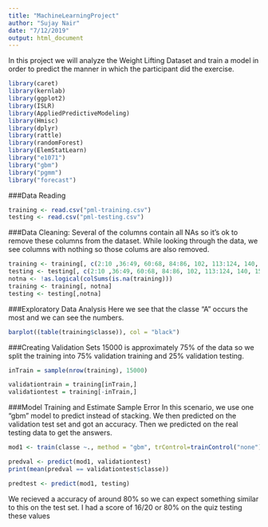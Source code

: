 ```yaml
---
title: "MachineLearningProject"
author: "Sujay Nair"
date: "7/12/2019"
output: html_document
---
```


In this project we will analyze the Weight Lifting Dataset and train a model in order to predict the manner in which the participant did the exercise. 

```r
library(caret)
library(kernlab)
library(ggplot2)
library(ISLR)
library(AppliedPredictiveModeling)
library(Hmisc)
library(dplyr)
library(rattle)
library(randomForest)
library(ElemStatLearn)
library("e1071")
library("gbm")
library("pgmm")
library("forecast")
```



###Data Reading

```r
training <- read.csv("pml-training.csv")
testing <- read.csv("pml-testing.csv")
```


###Data Cleaning:
Several of the columns contain all NAs so it's ok to remove these columns from the dataset. While looking through the data, we see columns with nothing so those colums are also removed.
```r
training <- training[, c(2:10 ,36:49, 60:68, 84:86, 102, 113:124, 140, 151:160)]
testing <- testing[, c(2:10 ,36:49, 60:68, 84:86, 102, 113:124, 140, 151:160)]
notna <- !as.logical(colSums(is.na(training)))
training <- training[, notna]
testing <- testing[,notna]
```

###Exploratory Data Analysis
Here we see that the classe "A" occurs the most and we can see the numbers.
```r
barplot((table(training$classe)), col = "black")
```

###Creating Validation Sets
15000 is approximately 75% of the data so we split the training into 75% validation training and 25% validation testing.
```r
inTrain = sample(nrow(training), 15000)

validationtrain = training[inTrain,]
validationtest = training[-inTrain,]
```

###Model Training and Estimate Sample Error
In this scenario, we use one "gbm" model to predict instead of stacking. We then predicted on the validation test set and got an accuracy. Then we predicted on the real testing data to get the answers. 
```r
mod1 <- train(classe ~., method = "gbm", trControl=trainControl("none"), data = validationtrain, verbose = TRUE)

predval <- predict(mod1, validationtest)
print(mean(predval == validationtest$classe))

predtest <- predict(mod1, testing)

```
We recieved a accuracy of around 80% so we can expect something similar to this on the test set. I had a score of 16/20 or 80% on the quiz testing these values







